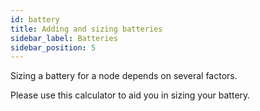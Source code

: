 ```yaml
---
id: battery
title: Adding and sizing batteries
sidebar_label: Batteries
sidebar_position: 5
---
```



Sizing a battery for a node depends on several factors.

Please use this calculator to aid you in sizing your battery.

<BatteryCalculator />
